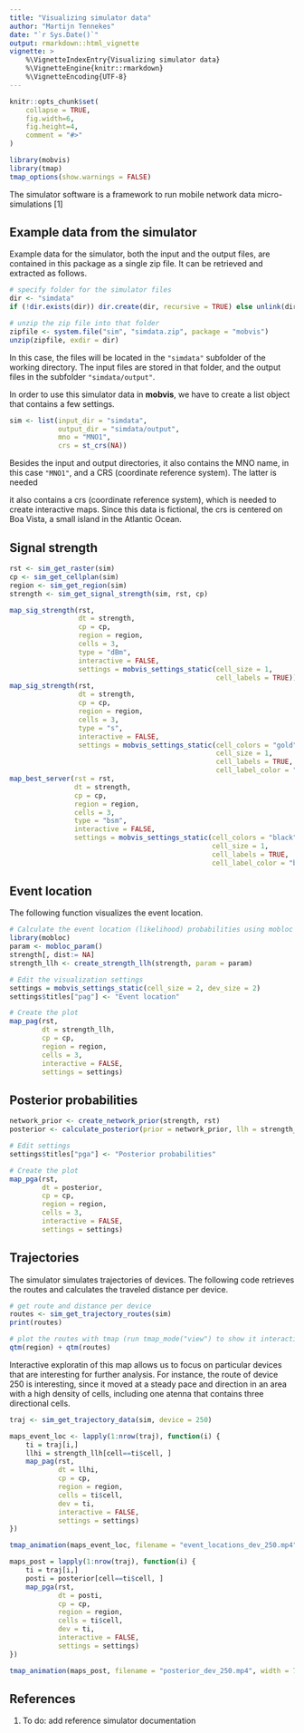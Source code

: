 ```yaml
---
title: "Visualizing simulator data"
author: "Martijn Tennekes"
date: "`r Sys.Date()`"
output: rmarkdown::html_vignette
vignette: >
    %\VignetteIndexEntry{Visualizing simulator data}
    %\VignetteEngine{knitr::rmarkdown}
    %\VignetteEncoding{UTF-8}
---
```


```r
knitr::opts_chunk$set(
    collapse = TRUE,
    fig.width=6, 
    fig.height=4,
    comment = "#>"
)
```


```r
library(mobvis)
library(tmap)
tmap_options(show.warnings = FALSE)
```

The simulator software is a framework to run mobile network data micro-simulations [1]

## Example data from the simulator

Example data for the simulator, both the input and the output files, are contained in this package as a single zip file. It can be retrieved and extracted as follows.

```r
# specify folder for the simulator files
dir <- "simdata"
if (!dir.exists(dir)) dir.create(dir, recursive = TRUE) else unlink(dir, recursive = TRUE)

# unzip the zip file into that folder 
zipfile <- system.file("sim", "simdata.zip", package = "mobvis")
unzip(zipfile, exdir = dir)
```

In this case, the files will be located in the `"simdata"` subfolder of the working directory. The input files are stored in that folder, and the output files in the subfolder `"simdata/output"`.

In order to use this simulator data in **mobvis**, we have to create a list object that contains a few settings.

```r
sim <- list(input_dir = "simdata",
            output_dir = "simdata/output",
            mno = "MNO1",
            crs = st_crs(NA))
```

Besides the input and output directories, it also contains the MNO name, in this case `"MNO1"`, and a CRS (coordinate reference system). The latter is needed


it also contains a crs (coordinate reference system), which is needed to create interactive maps.
Since this data is fictional, the crs is centered on Boa Vista, a small island in the Atlantic Ocean.


## Signal strength

```r
rst <- sim_get_raster(sim)
cp <- sim_get_cellplan(sim)
region <- sim_get_region(sim)
strength <- sim_get_signal_strength(sim, rst, cp)

map_sig_strength(rst, 
                 dt = strength, 
                 cp = cp, 
                 region = region, 
                 cells = 3, 
                 type = "dBm", 
                 interactive = FALSE, 
                 settings = mobvis_settings_static(cell_size = 1,
                                                   cell_labels = TRUE))
map_sig_strength(rst, 
                 dt = strength, 
                 cp = cp, 
                 region = region, 
                 cells = 3, 
                 type = "s", 
                 interactive = FALSE, 
                 settings = mobvis_settings_static(cell_colors = "gold", 
                                                   cell_size = 1, 
                                                   cell_labels = TRUE, 
                                                   cell_label_color = "white"))
map_best_server(rst = rst,
                dt = strength,
                cp = cp,
                region = region,
                cells = 3,
                type = "bsm",
                interactive = FALSE,
                settings = mobvis_settings_static(cell_colors = "black", 
                                                  cell_size = 1, 
                                                  cell_labels = TRUE, 
                                                  cell_label_color = "black"))
```


## Event location

The following function visualizes the event location.

```r
# Calculate the event location (likelihood) probabilities using mobloc
library(mobloc)
param <- mobloc_param()
strength[, dist:= NA]
strength_llh <- create_strength_llh(strength, param = param)

# Edit the visualization settings
settings = mobvis_settings_static(cell_size = 2, dev_size = 2)
settings$titles["pag"] <- "Event location"

# Create the plot
map_pag(rst, 
        dt = strength_llh, 
        cp = cp, 
        region = region, 
        cells = 3, 
        interactive = FALSE, 
        settings = settings)
```


## Posterior probabilities

```r
network_prior <- create_network_prior(strength, rst)
posterior <- calculate_posterior(prior = network_prior, llh = strength_llh, raster = rst)

# Edit settings
settings$titles["pga"] <- "Posterior probabilities"

# Create the plot
map_pga(rst, 
        dt = posterior, 
        cp = cp, 
        region = region, 
        cells = 3, 
        interactive = FALSE, 
        settings = settings)

```


## Trajectories

The simulator simulates trajectories of devices. The following code retrieves the routes and calculates the traveled distance per device.


```r
# get route and distance per device
routes <- sim_get_trajectory_routes(sim)
print(routes)

# plot the routes with tmap (run tmap_mode("view") to show it interactively)
qtm(region) + qtm(routes)
```

Interactive exploratin of this map allows us to focus on particular devices that are interesting for further analysis. For instance, the route of device 250 is interesting, since it moved at a steady pace and direction in an area with a high density of cells, including one atenna that contains three directional cells.


```r
traj <- sim_get_trajectory_data(sim, device = 250)

maps_event_loc <- lapply(1:nrow(traj), function(i) {
    ti = traj[i,]
    llhi = strength_llh[cell==ti$cell, ]
    map_pag(rst, 
            dt = llhi, 
            cp = cp, 
            region = region, 
            cells = ti$cell, 
            dev = ti,
            interactive = FALSE, 
            settings = settings)
})

tmap_animation(maps_event_loc, filename = "event_locations_dev_250.mp4", width = 700, height = 700, fps = 3)
```

```r
maps_post = lapply(1:nrow(traj), function(i) {
    ti = traj[i,]
    posti = posterior[cell==ti$cell, ]
    map_pga(rst, 
            dt = posti, 
            cp = cp, 
            region = region, 
            cells = ti$cell, 
            dev = ti,
            interactive = FALSE, 
            settings = settings)
})

tmap_animation(maps_post, filename = "posterior_dev_250.mp4", width = 700, height = 700, fps = 3)
```







## References

1. To do: add reference simulator documentation 

